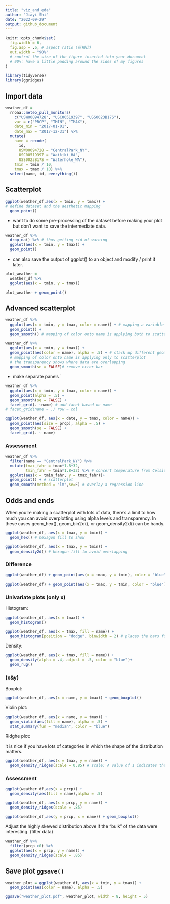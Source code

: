```yaml
---
title: "viz_and_eda"
author: "Jiayi Shi"
date: "2022-09-29"
output: github_document
---
```


```r
knitr::opts_chunk$set(
  fig.width = 6,
  fig.asp = .6, # aspect ratio (纵横比)
  out.width = "90%" 
  # control the size of the figure inserted into your document
  # 90%: have a little padding around the sides of my figures
)
```


```r
library(tidyverse)
library(ggridges)
```

## Import data

```r
weather_df = 
  rnoaa::meteo_pull_monitors(
    c("USW00094728", "USC00519397", "USS0023B17S"),
    var = c("PRCP", "TMIN", "TMAX"), 
    date_min = "2017-01-01",
    date_max = "2017-12-31") %>%
  mutate(
    name = recode(
      id, 
      USW00094728 = "CentralPark_NY", 
      USC00519397 = "Waikiki_HA",
      USS0023B17S = "Waterhole_WA"),
    tmin = tmin / 10,
    tmax = tmax / 10) %>%
  select(name, id, everything())
```

## Scatterplot

```r
ggplot(weather_df,aes(x = tmin, y = tmax)) +
# define dataset and the aesthetic mapping
  geom_point()
```

* want to do some pre-processing of the dataset before making your plot but don’t want to save the intermediate data.

```r
weather_df %>% 
  drop_na() %>% # thus getting rid of warning
  ggplot(aes(x = tmin, y = tmax)) +
  geom_point()
```

* can also save the output of ggplot() to an object and modify / print it later.

```r
plot_weather = 
  weather_df %>%
  ggplot(aes(x = tmin, y = tmax)) 

plot_weather + geom_point()
```

## Advanced scatterplot

```r
weather_df %>% 
  ggplot(aes(x = tmin, y = tmax, color = name)) + # mapping a variable `color` onto an aesthetic
  geom_point() +
  geom_smooth() # mapping of color onto name is applying both to scatterplot and smooth curve
```

```r
weather_df %>% 
  ggplot(aes(x = tmin, y = tmax)) + 
  geom_point(aes(color = name), alpha = .5) + # stack up different geometrics
  # mapping of color onto name is applying only to scatterplot
  # the transparency shows where data are overlapping
  geom_smooth(se = FALSE)# remove error bar
```

* make separate panels
`
```r
weather_df %>% 
  ggplot(aes(x = tmin, y = tmax, color = name)) + 
  geom_point(alpha = .5) + 
  geom_smooth(se = FALSE) +
  facet_grid(. ~name) # add facet based on name
# facet_grid(name ~ .) row ~ col
```

```r
ggplot(weather_df, aes(x = date, y = tmax, color = name)) + 
  geom_point(aes(size = prcp), alpha = .5) +
  geom_smooth(se = FALSE) + 
  facet_grid(. ~ name)
```

### Assessment

```r
weather_df %>% 
  filter(name == "CentralPark_NY") %>% 
  mutate(tmax_fahr = tmax*1.8+32,
         tmin_fahr = tmin*1.8+32) %>% # concert temperature from Celsius to Fahrenheit
  ggplot(aes(x = tmin_fahr, y = tmax_fahr))+
  geom_point() + # scatterplot
  geom_smooth(method = "lm",se=F) # overlay a regression line 
```

## Odds and ends

When you’re making a scatterplot with lots of data, there’s a limit to how much you can avoid overplotting using alpha levels and transparency. In these cases geom_hex(), geom_bin2d(), or geom_density2d() can be handy.

```r
ggplot(weather_df, aes(x = tmax, y = tmin)) + 
  geom_hex() # hexagon fill to show 
```

```r
ggplot(weather_df, aes(x = tmax, y = tmin)) + 
  geom_density2d() # hexagon fill to avoid overlapping
```

### Difference

```r
ggplot(weather_df) + geom_point(aes(x = tmax, y = tmin), color = "blue")
```

```r
ggplot(weather_df) + geom_point(aes(x = tmax, y = tmin, color = "blue"))
```

### Univariate plots (only x) 

Histogram:

```r
ggplot(weather_df, aes(x = tmax)) + 
  geom_histogram()
```

```r
ggplot(weather_df, aes(x = tmax, fill = name)) + 
  geom_histogram(position = "dodge", binwidth = 2) # places the bars for each group side-by-side
```

Density:

```r
ggplot(weather_df, aes(x = tmax, fill = name)) + 
  geom_density(alpha = .4, adjust = .5, color = "blue")+
  geom_rug()
```

### (x&y)

Boxplot:

```r
ggplot(weather_df, aes(x = name, y = tmax)) + geom_boxplot()
```

Violin plot:

```r
ggplot(weather_df, aes(x = name, y = tmax)) + 
  geom_violin(aes(fill = name), alpha = .5) + 
  stat_summary(fun = "median", color = "blue")
```

Ridghe plot:

it is nice if you have lots of categories in which the shape of the distribution matters.

```r
ggplot(weather_df, aes(x = tmax, y = name)) + 
  geom_density_ridges(scale = 0.85) # scale: A value of 1 indicates that the maximum point of any ridgeline touches the baseline right above, assuming even spacing between baselines.
```


### Assessment

```r
ggplot(weather_df,aes(x = prcp)) +
  geom_density(aes(fill = name),alpha = .5)
```

```r
ggplot(weather_df, aes(x = prcp, y = name)) + 
  geom_density_ridges(scale = .85)
```

```r
ggplot(weather_df,aes(y = prcp, x = name)) + geom_boxplot()
```

Adjust the highly skewed distribution above if the “bulk” of the data were interesting. (filter data)

```r
weather_df %>% 
  filter(prcp >0) %>% 
  ggplot(aes(x = prcp, y = name)) + 
  geom_density_ridges(scale = .85)
```

## Save plot `ggsave()`

```r
weather_plot = ggplot(weather_df, aes(x = tmin, y = tmax)) + 
  geom_point(aes(color = name), alpha = .5) 

ggsave("weather_plot.pdf", weather_plot, width = 8, height = 5)
```

